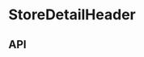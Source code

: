 
<Meta title="Components/StoreDetailHeader" component={StoreDetailHeader} />

# StoreDetailHeader

<Canvas>
  <Story name="Base component">
    <StoreDetailHeader
      alternateHoursNote={StoreHoursListFixture.alternateHoursNote}
      copy={{
        location: knobs.text('location', StoreDetailHeaderFixture.copy.location, 'Copy'),
        openingHours: knobs.text('openingHours', StoreDetailHeaderFixture.copy.openingHours, 'Copy'),
        phone: knobs.text('phone', StoreDetailHeaderFixture.copy.phone, 'Copy'),
        email: knobs.text('email', StoreDetailHeaderFixture.copy.email, 'Copy'),
      }}
      email={knobs.text('email', StoreDetailHeaderFixture.email, 'Content')}
      location={knobs.text('location', StoreDetailHeaderFixture.location, 'Content')}
      openingHours={StoreHoursListFixture.hoursList}
      phone={knobs.text('phone', StoreDetailHeaderFixture.phone, 'Content')}
      storeName={knobs.text('storeName', StoreDetailHeaderFixture.storeName, 'Content')}
      theme={knobs.select('theme', ['dark', 'light'], 'dark', 'Presentation')}
    />
  </Story>
</Canvas>

## API

<ArgsTable of={StoreDetailHeader} />
